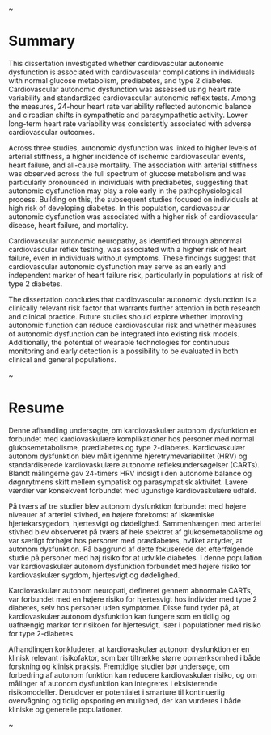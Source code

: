 \newpage

\thispagestyle{empty}
~
\newpage

# Summary {.unnumbered}

This dissertation investigated whether cardiovascular autonomic dysfunction is associated with cardiovascular complications in individuals with normal glucose metabolism, prediabetes, and type 2 diabetes. Cardiovascular autonomic dysfunction was assessed using heart rate variability and standardized cardiovascular autonomic reflex tests. Among the measures, 24-hour heart rate variability reflected autonomic balance and circadian shifts in sympathetic and parasympathetic activity. Lower long-term heart rate variability was consistently associated with adverse cardiovascular outcomes.

Across three studies, autonomic dysfunction was linked to higher levels of arterial stiffness, a higher incidence of ischemic cardiovascular events, heart failure, and all-cause mortality. The association with arterial stiffness was observed across the full spectrum of glucose metabolism and was particularly pronounced in individuals with prediabetes, suggesting that autonomic dysfunction may play a role early in the pathophysiological process. Building on this, the subsequent studies focused on individuals at high risk of developing diabetes. In this population, cardiovascular autonomic dysfunction was associated with a higher risk of cardiovascular disease, heart failure, and mortality.

Cardiovascular autonomic neuropathy, as identified through abnormal cardiovascular reflex testing, was associated with a higher risk of heart failure, even in individuals without symptoms. These findings suggest that cardiovascular autonomic dysfunction may serve as an early and independent marker of heart failure risk, particularly in populations at risk of type 2 diabetes.

The dissertation concludes that cardiovascular autonomic dysfunction is a clinically relevant risk factor that warrants further attention in both research and clinical practice. Future studies should explore whether improving autonomic function can reduce cardiovascular risk and whether measures of autonomic dysfunction can be integrated into existing risk models. Additionally, the potential of wearable technologies for continuous monitoring and early detection is a possibility to be evaluated in both clinical and general populations.

\newpage

\thispagestyle{empty}
~
\newpage


# Resume {.unnumbered}

Denne afhandling undersøgte, om kardiovaskulær autonom dysfunktion er forbundet med kardiovaskulære komplikationer hos personer med normal glukosemetabolisme, prædiabetes og type 2-diabetes. Kardiovaskulær autonom dysfunktion blev målt igennme hjeretrymevariabilitet (HRV) og standardiserede kardiovaskulære autonome refleksundersøgelser (CARTs). Blandt målingerne gav 24-timers HRV indsigt i den autonome balance og døgnrytmens skift mellem sympatisk og parasympatisk aktivitet. Lavere værdier var konsekvent forbundet med ugunstige kardiovaskulære udfald.

På tværs af tre studier blev autonom dysfunktion forbundet med højere niveauer af arteriel stivhed, en højere forekomst af iskæmiske hjertekarsygedom, hjertesvigt og dødelighed. Sammenhængen med arteriel stivhed blev observeret på tværs af hele spektret af glukosemetabolisme og var særligt forhøjet hos personer med prædiabetes, hvilket antyder, at autonom dysfunktion. På baggrund af dette fokuserede det efterfølgende studie på personer med høj risiko for at udvikle diabetes. I denne population var kardiovaskulær autonom dysfunktion forbundet med højere risiko for kardiovaskulær sygdom, hjertesvigt og dødelighed.

Kardiovaskulær autonom neuropati, defineret gennem abnormale CARTs, var forbundet med en højere risiko for hjertesvigt hos individer med type 2 diabetes, selv hos personer uden symptomer. Disse fund tyder på, at kardiovaskulær autonom dysfunktion kan fungere som en tidlig og uafhængig markør for risikoen for hjertesvigt, især i populationer med risiko for type 2-diabetes.

Afhandlingen konkluderer, at kardiovaskulær autonom dysfunktion er en klinisk relevant risikofaktor, som bør tiltrække større opmærksomhed i både forskning og klinisk praksis. Fremtidige studier bør undersøge, om forbedring af autonom funktion kan reducere kardiovaskulær risiko, og om målinger af autonom dysfunktion kan integreres i eksisterende risikomodeller. Derudover er potentialet i smarture til kontinuerlig overvågning og tidlig opsporing en mulighed, der kan vurderes i både kliniske og generelle populationer.

\newpage

\thispagestyle{empty}
~
\newpage


